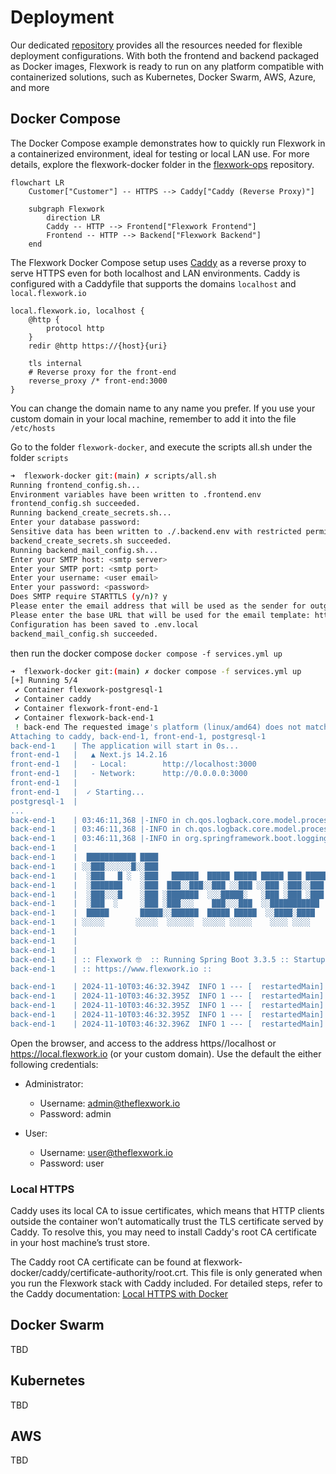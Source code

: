 
# Deployment

Our dedicated [repository](https://github.com/theflexwork/flexwork-ops) provides all the resources needed for flexible deployment configurations. With both the frontend and backend packaged as
Docker images, Flexwork is ready to run on any platform compatible with containerized solutions, such as Kubernetes, Docker Swarm, AWS, Azure, and more

## Docker Compose

The Docker Compose example demonstrates how to quickly run Flexwork in a containerized environment, ideal for testing or local LAN use.
For more details, explore the flexwork-docker folder in the [flexwork-ops]((https://github.com/theflexwork/flexwork-ops)) repository.

```mermaid
flowchart LR
    Customer["Customer"] -- HTTPS --> Caddy["Caddy (Reverse Proxy)"]

    subgraph Flexwork
        direction LR
        Caddy -- HTTP --> Frontend["Flexwork Frontend"]
        Frontend -- HTTP --> Backend["Flexwork Backend"]
    end
```

The Flexwork Docker Compose setup uses [Caddy](https://caddyserver.com/) as a reverse proxy to serve HTTPS even for both localhost and LAN environments.
Caddy is configured with a Caddyfile that supports the domains `localhost` and `local.flexwork.io`

```
local.flexwork.io, localhost {
    @http {
        protocol http
    }
    redir @http https://{host}{uri}

    tls internal
    # Reverse proxy for the front-end
    reverse_proxy /* front-end:3000
}
```
You can change the domain name to any name you prefer.
<Callout type="info" emoji="ℹ️">
If you use your custom domain in your local machine, remember to add it into the file `/etc/hosts`
</Callout>

Go to the folder `flexwork-docker`, and execute the scripts all.sh under the folder `scripts`

```bash
➜  flexwork-docker git:(main) ✗ scripts/all.sh
Running frontend_config.sh...
Environment variables have been written to .frontend.env
frontend_config.sh succeeded.
Running backend_create_secrets.sh...
Enter your database password:
Sensitive data has been written to ./.backend.env with restricted permissions.
backend_create_secrets.sh succeeded.
Running backend_mail_config.sh...
Enter your SMTP host: <smtp server>
Enter your SMTP port: <smtp port>
Enter your username: <user email>
Enter your password: <password>
Does SMTP require STARTTLS (y/n)? y
Please enter the email address that will be used as the sender for outgoing emails: noreply@theflexwork.io
Please enter the base URL that will be used for the email template: https://local.flexwork.io
Configuration has been saved to .env.local
backend_mail_config.sh succeeded.
```

then run the docker compose `docker compose -f services.yml up`

```bash
➜  flexwork-docker git:(main) ✗ docker compose -f services.yml up
[+] Running 5/4
 ✔ Container flexwork-postgresql-1                                                                                                                         Created                     0.0s
 ✔ Container caddy                                                                                                                                         Runnin...                   0.0s
 ✔ Container flexwork-front-end-1                                                                                                                          Recreated                   0.1s
 ✔ Container flexwork-back-end-1                                                                                                                           Recreated                   0.1s
 ! back-end The requested image's platform (linux/amd64) does not match the detected host platform (linux/arm64/v8) and no specific platform was requested                             0.0s
Attaching to caddy, back-end-1, front-end-1, postgresql-1
back-end-1    | The application will start in 0s...
front-end-1   |   ▲ Next.js 14.2.16
front-end-1   |   - Local:        http://localhost:3000
front-end-1   |   - Network:      http://0.0.0.0:3000
front-end-1   |
front-end-1   |  ✓ Starting...
postgresql-1  |
...
back-end-1    | 03:46:11,368 |-INFO in ch.qos.logback.core.model.processor.AppenderRefModelHandler - Attaching appender named [CONSOLE] to Logger[ROOT]
back-end-1    | 03:46:11,368 |-INFO in ch.qos.logback.core.model.processor.DefaultProcessor@31064f47 - End of configuration.
back-end-1    | 03:46:11,368 |-INFO in org.springframework.boot.logging.logback.SpringBootJoranConfigurator@576dc710 - Registering current configuration as safe fallback point
back-end-1    |
back-end-1    |  ███████████ ████                                                          █████
back-end-1    | ░░███░░░░░░█░░███                                                         ░░███
back-end-1    |  ░███   █ ░  ░███   ██████  █████ █████ █████ ███ █████  ██████  ████████  ░███ █████
back-end-1    |  ░███████    ░███  ███░░███░░███ ░░███ ░░███ ░███░░███  ███░░███░░███░░███ ░███░░███
back-end-1    |  ░███░░░█    ░███ ░███████  ░░░█████░   ░███ ░███ ░███ ░███ ░███ ░███ ░░░  ░██████░
back-end-1    |  ░███  ░     ░███ ░███░░░    ███░░░███  ░░███████████  ░███ ░███ ░███      ░███░░███
back-end-1    |  █████       █████░░██████  █████ █████  ░░████░████   ░░██████  █████     ████ █████
back-end-1    | ░░░░░       ░░░░░  ░░░░░░  ░░░░░ ░░░░░    ░░░░ ░░░░     ░░░░░░  ░░░░░     ░░░░ ░░░░░
back-end-1    |
back-end-1    |
back-end-1    |
back-end-1    | :: Flexwork 🤓  :: Running Spring Boot 3.3.5 :: Startup profile(s) prod ::
back-end-1    | :: https://www.flexwork.io ::

back-end-1    | 2024-11-10T03:46:32.394Z  INFO 1 --- [  restartedMain] io.flexwork.FlexworkApp.logApplicationStartup:129 : ----------------------------------------------------------
back-end-1    | 2024-11-10T03:46:32.395Z  INFO 1 --- [  restartedMain] io.flexwork.FlexworkApp.logApplicationStartup:130 :      Application 'flexApp' is running! Access URLs:
back-end-1    | 2024-11-10T03:46:32.395Z  INFO 1 --- [  restartedMain] io.flexwork.FlexworkApp.logApplicationStartup:131 :      Local:          http://localhost:8080/
back-end-1    | 2024-11-10T03:46:32.395Z  INFO 1 --- [  restartedMain] io.flexwork.FlexworkApp.logApplicationStartup:132 :      External:       http://172.19.0.5:8080/
back-end-1    | 2024-11-10T03:46:32.396Z  INFO 1 --- [  restartedMain] io.flexwork.FlexworkApp.logApplicationStartup:133 :      Profile(s):     prod

```

Open the browser, and access to the address https//localhost or https://local.flexwork.io (or your custom domain). Use the default the either following credentials:

* Administrator:

    * Username: admin@theflexwork.io
    * Password: admin

* User:
    * Username: user@theflexwork.io
    * Password: user

### Local HTTPS

Caddy uses its local CA to issue certificates, which means that HTTP clients outside the container won’t automatically trust the TLS certificate served by Caddy.
To resolve this, you may need to install Caddy's root CA certificate in your host machine’s trust store.

The Caddy root CA certificate can be found at flexwork-docker/caddy/certificate-authority/root.crt. This file is only generated when you run the Flexwork stack
with Caddy included. For detailed steps, refer to the Caddy documentation: [Local HTTPS with Docker](https://caddyserver.com/docs/running#local-https-with-docker)

## Docker Swarm
TBD

## Kubernetes
TBD

## AWS
TBD